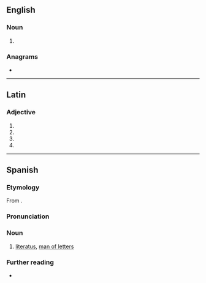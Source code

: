==English==

===Noun===
{{en-noun|literati}}

# {{singular of|en|literati}}

===Anagrams===
* {{anagrams|en|a=aeilortt|rotalite}}

----

==Latin==

===Adjective===
{{la-adj-form|literātō}}

# {{inflection of|la|literātus||dat|m|s}}
# {{inflection of|la|literātus||dat|n|s}}
# {{inflection of|la|literātus||abl|m|s}}
# {{inflection of|la|literātus||abl|n|s}}

----

==Spanish==

===Etymology===
From {{der|es|la|litterātus}}.

===Pronunciation===
{{es-IPA}}

===Noun===
{{es-noun|m|f=literata}}

# [[literatus]], [[man of letters]]

===Further reading===
* {{R:DRAE}}